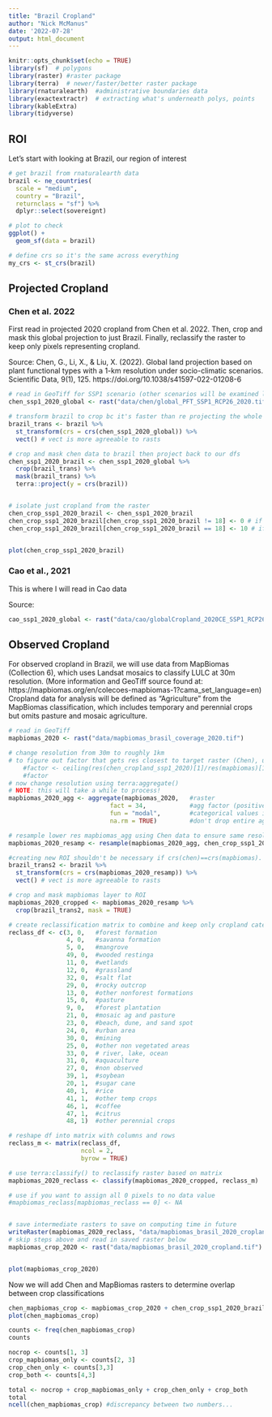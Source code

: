 ```yaml
---
title: "Brazil Cropland"
author: "Nick McManus"
date: '2022-07-28'
output: html_document
---
```


```r
knitr::opts_chunk$set(echo = TRUE)
library(sf)  # polygons
library(raster) #raster package
library(terra)  # newer/faster/better raster package
library(rnaturalearth)  #administrative boundaries data
library(exactextractr)  # extracting what's underneath polys, points
library(kableExtra)
library(tidyverse)
```

## ROI

Let's start with looking at Brazil, our region of interest

```r
# get brazil from rnaturalearth data
brazil <- ne_countries(
  scale = "medium",
  country = "Brazil",
  returnclass = "sf") %>% 
  dplyr::select(sovereignt)

# plot to check
ggplot() +
  geom_sf(data = brazil)
```

```r
# define crs so it's the same across everything
my_crs <- st_crs(brazil)
```


## Projected Cropland

### Chen et al. 2022
First read in projected 2020 cropland from Chen et al. 2022. Then, crop and mask this global projection to just Brazil. Finally, reclassify the raster to keep only pixels representing cropland.

Source: Chen, G., Li, X., & Liu, X. (2022). Global land projection based on plant functional types with a 1-km resolution under socio-climatic scenarios. Scientific Data, 9(1), 125. https://doi.org/10.1038/s41597-022-01208-6

```r
# read in GeoTiff for SSP1 scenario (other scenarios will be examined later)
chen_ssp1_2020_global <- rast("data/chen/global_PFT_SSP1_RCP26_2020.tif")

# transform brazil to crop bc it's faster than re projecting the whole global raster
brazil_trans <- brazil %>% 
  st_transform(crs = crs(chen_ssp1_2020_global)) %>% 
  vect() # vect is more agreeable to rasts

# crop and mask chen data to brazil then project back to our dfs
chen_ssp1_2020_brazil <- chen_ssp1_2020_global %>% 
  crop(brazil_trans) %>% 
  mask(brazil_trans) %>% 
  terra::project(y = crs(brazil))


# isolate just cropland from the raster
chen_crop_ssp1_2020_brazil <- chen_ssp1_2020_brazil
chen_crop_ssp1_2020_brazil[chen_crop_ssp1_2020_brazil != 18] <- 0 # if value isn't 18, make 0
chen_crop_ssp1_2020_brazil[chen_crop_ssp1_2020_brazil == 18] <- 10 # if value is 18, make 10


plot(chen_crop_ssp1_2020_brazil)
```
 
 
 
### Cao et al., 2021
This is where I will read in Cao data

Source: 
```r
cao_ssp1_2020_global <- rast("data/cao/globalCropland_2020CE_SSP1_RCP26.tif")

```







## Observed Cropland
For observed cropland in Brazil, we will use data from MapBiomas (Collection 6), which uses Landsat mosaics to classify LULC at 30m resolution. (More information and GeoTiff source found at: https://mapbiomas.org/en/colecoes-mapbiomas-1?cama_set_language=en)
Cropland data for analysis will be defined as "Agriculture" from the MapBiomas classification, which includes temporary and perennial crops but omits pasture and mosaic agriculture.

```r
# read in GeoTiff
mapbiomas_2020 <- rast("data/mapbiomas_brasil_coverage_2020.tif")

# change resolution from 30m to roughly 1km
# to figure out factor that gets res closest to target raster (Chen), use this:
    #factor <- ceiling(res(chen_cropland_ssp1_2020)[1]/res(mapbiomas)[1])
    #factor
# now change resolution using terra:aggregate()
# NOTE: this will take a while to process!
mapbiomas_2020_agg <- aggregate(mapbiomas_2020,   #raster 
                            fact = 34,            #agg factor (positive int)
                            fun = "modal",        #categorical values in raster
                            na.rm = TRUE)         #don't drop entire aggregation bc of one NA

# resample lower res mapbiomas_agg using Chen data to ensure same resolution
mapbiomas_2020_resamp <- resample(mapbiomas_2020_agg, chen_crop_ssp1_2020_brazil, method = "near")

#creating new ROI shouldn't be necessary if crs(chen)==crs(mapbiomas). This isn't the case and needs to be fixed!
brazil_trans2 <- brazil %>% 
  st_transform(crs = crs(mapbiomas_2020_resamp)) %>% 
  vect() # vect is more agreeable to rasts

# crop and mask mapbiomas layer to ROI
mapbiomas_2020_cropped <- mapbiomas_2020_resamp %>% 
  crop(brazil_trans2, mask = TRUE)

# create reclassification matrix to combine and keep only cropland categories
reclass_df <- c(3, 0,   #forest formation
                4, 0,   #savanna formation
                5, 0,   #mangrove
                49, 0,  #wooded restinga
                11, 0,  #wetlands
                12, 0,  #grassland
                32, 0,  #salt flat
                29, 0,  #rocky outcrop
                13, 0,  #other nonforest formations
                15, 0,  #pasture
                9, 0,   #forest plantation
                21, 0,  #mosaic ag and pasture
                23, 0,  #beach, dune, and sand spot
                24, 0,  #urban area
                30, 0,  #mining
                25, 0,  #other non vegetated areas
                33, 0,  # river, lake, ocean
                31, 0,  #aquaculture
                27, 0,  #non observed
                39, 1,  #soybean
                20, 1,  #sugar cane
                40, 1,  #rice
                41, 1,  #other temp crops
                46, 1,  #coffee
                47, 1,  #citrus
                48, 1)  #other perennial crops

# reshape df into matrix with columns and rows
reclass_m <- matrix(reclass_df,
                    ncol = 2,
                    byrow = TRUE)

# use terra:classify() to reclassify raster based on matrix
mapbiomas_2020_reclass <- classify(mapbiomas_2020_cropped, reclass_m)

# use if you want to assign all 0 pixels to no data value
#mapbiomas_reclass[mapbiomas_reclass == 0] <- NA


# save intermediate rasters to save on computing time in future
writeRaster(mapbiomas_2020_reclass, "data/mapbiomas_brasil_2020_cropland.tif")
# skip steps above and read in saved raster below
mapbiomas_crop_2020 <- rast("data/mapbiomas_brasil_2020_cropland.tif")


plot(mapbiomas_crop_2020)
```



Now we will add Chen and MapBiomas rasters to determine overlap between crop classifications
```r
chen_mapbiomas_crop <- mapbiomas_crop_2020 + chen_crop_ssp1_2020_brazil
plot(chen_mapbiomas_crop)

counts <- freq(chen_mapbiomas_crop)
counts

nocrop <- counts[1, 3]
crop_mapbiomas_only <- counts[2, 3]
crop_chen_only <- counts[3,3]
crop_both <- counts[4,3]

total <- nocrop + crop_mapbiomas_only + crop_chen_only + crop_both
total
ncell(chen_mapbiomas_crop) #discrepancy between two numbers...
```
